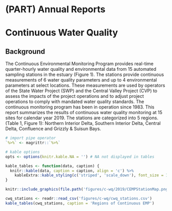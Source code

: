 # (PART) Annual Reports {-}

# Continuous Water Quality {#cwq}

## Background {.unlisted}
The Continuous Environmental Monitoring Program provides real-time quarter-hourly water quality and environmental data from 15 automated sampling stations in the estuary (Figure 1). The stations provide continuous measurements of 6 water quality parameters and up to 4 environmental parameters at select locations. These measurements are used by operators of the State Water Project (SWP) and the Central Valley Project (CVP) to assess the impacts of the project operations and to adjust project operations to comply with mandated water quality standards. The continuous monitoring program has been in operation since 1983. This report summarizes the results of continuous water quality monitoring at 15 sites for calendar year 2019. The stations are categorized into 5 regions. (Table 1, Figure 1): Northern Interior Delta, Southern Interior Delta, Central Delta, Confluence and Grizzly & Suisun Bays.
```r
# import pipe operator
`%>%` <- magrittr::`%>%`

# kable options
opts <- options(knitr.kable.NA = '') # NA not displayed in tables

kable_tables <- function(data, caption) {
  knitr::kable(data, caption = caption, align = 'c') %>% 
    kableExtra::kable_styling(c('striped', 'scale_down'), font_size = 14, html_font = 'Arimo', full_width = FALSE)
}
```

```r
knitr::include_graphics(file.path('figures/c-wq/2019/CEMPStationMap.png'))
```

```r
cwq_stations <- readr::read_csv('figures/c-wq/cwq_stations.csv')
kable_tables(cwq_stations, caption = 'Regions of Continuous EMP')
```